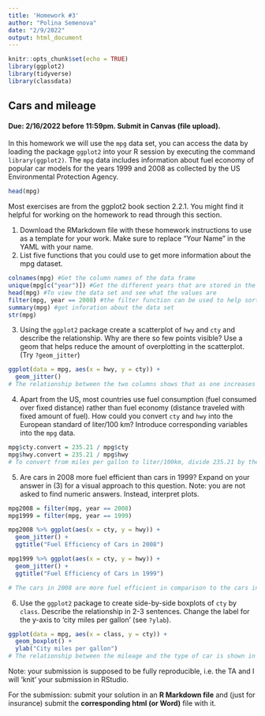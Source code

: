 ```yaml
---
title: 'Homework #3'
author: "Polina Semenova"
date: "2/9/2022"
output: html_document
---
```


```r
knitr::opts_chunk$set(echo = TRUE)
library(ggplot2)
library(tidyverse)
library(classdata)
```

## Cars and mileage
#### Due: 2/16/2022 before 11:59pm. Submit in Canvas (file upload).

In this homework we will use the `mpg` data set, you can access the data by loading the package `ggplot2` into your R session by executing the command 
`library(ggplot2)`. The `mpg` data includes information about fuel economy of popular car models
for the years 1999 and 2008 as collected by the US Environmental Protection Agency.

```r
head(mpg)
```

Most exercises are from the ggplot2 book section 2.2.1. You might find it helpful for working on the homework to read through this section.

1. Download the RMarkdown file with these homework instructions to use as a template for your work.
Make sure to replace "Your Name" in the YAML with your name.
2.  List five functions that you could use to get more information about the
mpg dataset.
```r
colnames(mpg) #Get the column names of the data frame
unique(mpg[c("year")]) #Get the different years that are stored in the data set
head(mpg) #To view the data set and see what the values are
filter(mpg, year == 2008) #the filter function can be used to help sort data out to easier manipulation
summary(mpg) #get inforation about the data set 
str(mpg)
```
3. Using the `ggplot2` package create a scatterplot of `hwy` and `cty` and describe the relationship. Why are there so few points visible? Use a geom that helps reduce the amount of overplotting in the scatterplot. (Try ```?geom_jitter```)
```r
ggplot(data = mpg, aes(x = hwy, y = cty)) +
  geom_jitter()
# The relationship between the two columns shows that as one increases so does the other, they are strongly correlated. 
```

4. Apart from the US, most countries use fuel consumption (fuel consumed
over fixed distance) rather than fuel economy (distance traveled with fixed
amount of fuel). How could you convert `cty` and `hwy` into the European
standard of liter/100 km? Introduce corresponding variables into the `mpg` data.
```r
mpg$cty.convert = 235.21 / mpg$cty
mpg$hwy.convert = 235.21 / mpg$hwy
# To convert from miles per gallon to liter/100km, divide 235.21 by the number of miles per gallon
```

5.  Are cars in 2008 more fuel efficient than cars in 1999? Expand on your answer in (3) for a visual approach to this question. Note: you are not asked to find numeric answers. Instead, interpret plots. 
```r
mpg2008 = filter(mpg, year == 2008)
mpg1999 = filter(mpg, year == 1999)

mpg2008 %>% ggplot(aes(x = cty, y = hwy)) +
  geom_jitter() +
  ggtitle("Fuel Efficiency of Cars in 2008")

mpg1999 %>% ggplot(aes(x = cty, y = hwy)) +
  geom_jitter() +
  ggtitle("Fuel Efficiency of Cars in 1999")

# The cars in 2008 are more fuel efficient in comparison to the cars in 1999. The scatterplots show more concentration o the lower part of the graph for the 1999 year while the 2008 plot shows more concentration higher up. Thus the 2008 cars are more fuel efficient. 
```

6. Use the `ggplot2` package to create  side-by-side boxplots of `cty` by `class`. Describe the relationship in 2-3 sentences. 
Change the label for the y-axis to 'city miles per gallon' (see ```?ylab```).  
```r
ggplot(data = mpg, aes(x = class, y = cty)) +
  geom_boxplot() +
  ylab("City miles per gallon")
# The relationship between the mileage and the type of car is shown in the box plot. The larger cars such as SUV, Pickup, and minivan show a lower miles per gallon in comparison to the smaller compact cars. The smaller cars seem to be more fuel efficient in comparison to the larger ones. The subcompact car also has a larger range of miles per gallon, there are a good amount of subcompact cars that have higher and lower miles per gallon. 
```


Note: your submission is supposed to be fully reproducible, i.e. the TA and I will 'knit' your submission in RStudio. 


For the submission: submit your solution in an **R Markdown file** and (just for insurance) submit the **corresponding html (or Word)** file with it. 